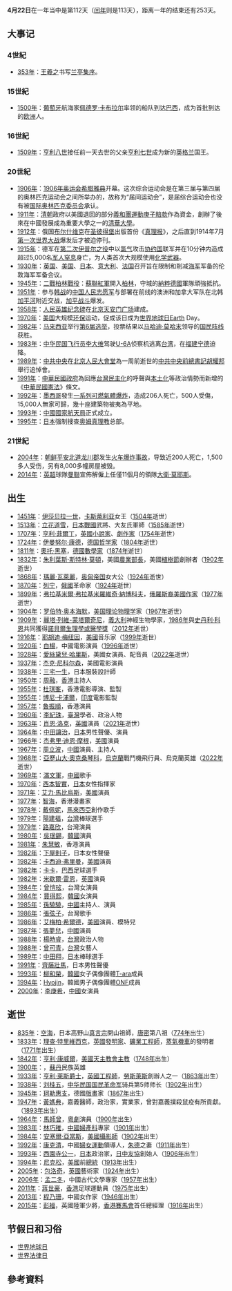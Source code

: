{{noteTA
|G1=PP
|G2=地名
|1=zh-tw:傑克·尼克遜; zh-hk:積·尼高遜; zh-hans:杰克·尼科尔森;
}}
{{DayInMonth|4}}

'''4月22日'''在一年当中是第112天（[[闰年|闰年]]则是113天），距离一年的结束还有253天。

== 大事记 ==
=== 4世紀 ===
* [[353年|353年]]：[[王羲之|王羲之]]书写[[兰亭集序|兰亭集序]]。

=== 15世紀 ===
* [[1500年|1500年]]：[[葡萄牙|葡萄牙]]航海家[[佩德罗·卡布拉尔|佩德罗·卡布拉尔]]率领的船队到达[[巴西|巴西]]，成为首批到达的[[欧洲|欧洲]]人。

=== 16世紀 ===
* [[1509年|1509年]]：[[亨利八世|亨利八世]]接任前一天去世的父亲[[亨利七世_(英格兰)|亨利七世]]成为新的[[英格兰|英格兰]]国王。

=== 20世紀 ===
* [[1906年|1906年]]：[[届间运动会|1906年奥运会]][[希腊|希腊]][[雅典|雅典]]开幕。这次综合运动会是在第三届与第四届的奥林匹克运动会之间所举办的，故称为“届间运动会”，是届综合运动会也没有被[[国际奥林匹克委员会|国际奥林匹克委员会]]承认。
* [[1911年|1911年]]：[[清朝|清朝]]政府以美國退回的部分[[義和團運動|義和團運動]][[庚子賠款|庚子賠款]]作為資金，創辦了後來在中國發展成為重要大學之一的[[清華大學|清華大學]]。
* [[1912年|1912年]]：俄国[[布尔什维克|布尔什维克]]在[[圣彼得堡|圣彼得堡]]出版首份《[[真理报|真理报]]》，之后直到1914年7月[[第一次世界大战|第一次世界大战]]爆发后才被迫停刊。
* [[1915年|1915年]]：德军在[[第二次伊普尔之役|第二次伊普尔之役]]中以[[氯气|氯气]]攻击[[协约国|协约国]]联军并在10分钟内造成超过5,000名[[军人|军人]][[窒息|窒息]]身亡，为人类首次大规模使用[[化学武器|化学武器]]。
* [[1930年|1930年]]：[[英国|英国]]、[[美国|美国]]、[[日本|日本]]、[[意大利|意大利]]、[[法国|法国]]召开旨在限制和削减[[海军|海军]]军备的伦敦海军军备会议。
* [[1945年|1945年]]：[[二戰|二戰]][[柏林戰役|柏林戰役]]：[[蘇聯紅軍|蘇聯紅軍]]開入[[柏林|柏林]]，守城的[[納粹德國|納粹德國]]軍隊頑強抵抗。
* [[1951年|1951年]]：参与[[韩战|韩战]]的[[中国人民志愿军|中国人民志愿军]]与部署在前线的澳洲和加拿大军队在北韩[[加平河|加平河]]附近交战，[[加平战斗|加平战斗]]爆发。
* [[1958年|1958年]]：[[人民英雄纪念碑|人民英雄纪念碑]]在[[北京|北京]][[天安门广场|天安门广场]]建成。
* [[1970年|1970年]]：[[美国|美国]]大规模[[环保|环保]]运动，促成该日成为[[世界地球日|世界地球日]]Earth Day。
* [[1982年|1982年]]：[[马来西亚|马来西亚]]举行[[1982年马来西亚大选|第6届选举]]，投票结果以[[马哈迪·莫哈末|马哈迪·莫哈末]]领导的[[國民陣線|国民阵线]]获胜。
* [[1983年|1983年]]：[[中华民国|中华民国]][[飞行员|飞行员]][[李大维_(军人)|李大维]]驾驶[[U-6A|U-6A]]侦察机逃离[[台湾|台湾]]，在[[福建|福建]][[宁德|宁德]]迫降。
* [[1989年|1989年]]：[[中共中央|中共中央]]在[[北京|北京]][[人民大會堂|人民大會堂]]為一周前逝世的[[中國共產黨中央委員會總書記|中共中央前總書記]][[胡耀邦|胡耀邦]]舉行追悼會。
* [[1991年|1991年]]：[[中華民國政府|中華民國政府]]為回應[[台灣民主化|台灣民主化]]的呼聲與[[本土化|本土化]]等政治情勢而新增的《[[中華民國憲法|中華民國憲法]]》條文。
* [[1992年|1992年]]：[[墨西哥|墨西哥]]發生[[1992年瓜達拉哈拉大爆炸|一系列可燃氣體爆炸]]，造成206人死亡，500人受傷，15,000人無家可歸，幾十座建築物被夷為平地。
* [[1993年|1993年]]：[[中國|中國]][[國家航天局|國家航天局]]正式成立。
* [[1995年|1995年]]：[[日本|日本]]强制搜查[[奥姆真理教|奥姆真理教]]总部。

=== 21世紀 ===
* [[2004年|2004年]]：[[朝鲜民主主义人民共和国|朝鲜]][[平安北道|平安北道]][[龙川郡_(朝鲜民主主义人民共和国)|龙川郡]]发生[[2004年朝鲜龙川火车站爆炸事件|火车爆炸事故]]，导致近200人死亡，1,500多人受伤，另有8,000多幢房屋被毁。
* [[2014年|2014年]]：[[英超|英超]]球隊[[曼聯|曼聯]]宣佈解僱上任僅11個月的領隊[[大衛·莫耶斯|大衛·莫耶斯]]。

== 出生 ==
* [[1451年|1451年]]：[[伊莎贝拉一世_(卡斯蒂利亚)|伊莎贝拉一世]]，[[卡斯蒂利亚|卡斯蒂利亚]]女王（[[1504年|1504年]]逝世）
* [[1513年|1513年]]：[[立花道雪|立花道雪]]，[[日本|日本]][[战国_(日本)|戰國]]武將、大友氏軍師（[[1585年|1585年]]逝世）
* [[1707年|1707年]]：[[亨利·菲爾丁|亨利·菲爾丁]]，[[英國|英國]][[小說家|小說家]]、[[劇作家|劇作家]]（[[1754年|1754年]]逝世）
* [[1724年|1724年]]：[[伊曼努尔·康德|伊曼努尔·康德]]，[[德国|德国]][[哲学家|哲学家]]（[[1804年|1804年]]逝世）
* [[1811年|1811年]]：[[奧托·黑塞|奧托·黑塞]]，[[德國|德國]][[數學家|數學家]]（[[1874年|1874年]]逝世）
* [[1832年|1832年]]：[[朱利葉斯·斯特林·莫頓|朱利葉斯·斯特林·莫頓]]，美國[[美國農業部|農業部長]]，美國[[植樹節|植樹節]]創辦者（[[1902年|1902年]]逝世）
* [[1868年|1868年]]：[[瑪麗·瓦萊麗_(奧地利女大公)|瑪麗·瓦萊麗]]，[[奥匈帝国|奥匈帝国]]女大公（[[1924年|1924年]]逝世）
* [[1870年|1870年]]：[[列宁|列宁]]，[[俄國|俄國]]革命家（[[1924年|1924年]]逝世）
* [[1899年|1899年]]：[[弗拉基米爾·弗拉基米羅維奇·納博科夫|弗拉基米爾·弗拉基米羅維奇·納博科夫]]，[[俄羅斯裔美國人|俄羅斯裔美國]][[作家|作家]]（[[1977年|1977年]]逝世）
* [[1904年|1904年]]：[[罗伯特·奥本海默|罗伯特·奥本海默]]，[[美国|美国]][[理论物理学|理论物理学]]家（[[1967年|1967年]]逝世）
* [[1909年|1909年]]：[[麗塔·列維-蒙塔爾奇尼|麗塔·列維-蒙塔爾奇尼]]，[[義大利|義大利]]神經生物學家，[[1986年|1986年]]與[[史丹利·科恩|史丹利·科恩]]共同獲得[[諾貝爾生理學或醫學獎|諾貝爾生理學或醫學獎]]（[[2012年|2012年]]逝世）
* [[1916年|1916年]]：[[耶胡迪·梅纽因|耶胡迪·梅纽因]]，[[美國|美國]]音乐家（[[1999年|1999年]]逝世）
* [[1920年|1920年]]：[[白楊_(演員)|白楊]]，中國電影演員（[[1996年|1996年]]逝世）
* [[1928年|1928年]]：[[愛絲黛兒·哈里斯|愛絲黛兒·哈里斯]]，美國女演員、配音員（[[2022年|2022年]]逝世）
* [[1937年|1937年]]：[[杰克·尼科尔森|杰克·尼科尔森]]，美國電影演員
* [[1938年|1938年]]：[[三宅一生|三宅一生]]，日本服裝設計師
* [[1950年|1950年]]：[[周融|周融]]，[[香港|香港]]主持人
* [[1955年|1955年]]：[[杜琪峯|杜琪峯]]，香港電影導演、監製
* [[1955年|1955年]]：[[博尼·卡浦爾|博尼·卡浦爾]]，[[印度|印度]]電影監製
* [[1957年|1957年]]：[[魯振順|魯振順]]，香港演員
* [[1960年|1960年]]：[[李紀珠|李紀珠]]，[[臺灣|臺灣]]學者、政治人物
* [[1963年|1963年]]：[[肖恩·洛克|肖恩·洛克]]，[[英國|英國]]演員（[[2021年|2021年]]逝世）
* [[1964年|1964年]]：[[中田讓治|中田讓治]]，[[日本|日本]]男性聲優、演員
* [[1966年|1966年]]：[[杰弗里·迪恩·摩根|杰弗里·迪恩·摩根]]，[[美國|美國]]演員
* [[1967年|1967年]]：[[周立波_(演員)|周立波]]，[[中國|中國]]演員、主持人
* [[1968年|1968年]]：[[亞歷山大·奧克桑琴科|亞歷山大·奧克桑琴科]]，[[烏克蘭|烏克蘭]]戰鬥機飛行員、烏克蘭英雄（[[2022年|2022年]]逝世）
* [[1969年|1969年]]：[[滿文軍|滿文軍]]，[[中國|中國]]歌手
* [[1970年|1970年]]：[[西本智實|西本智實]]，[[日本|日本]]女性指揮家
* [[1971年|1971年]]：[[艾力·馬比烏斯|艾力·馬比烏斯]]，[[美國|美國]]演員
* [[1977年|1977年]]：[[智海_(香港漫畫家)|智海]]，香港漫畫家
* [[1978年|1978年]]：[[戴佩妮|戴佩妮]]，[[馬來西亞|馬來西亞]]創作歌手
* [[1979年|1979年]]：[[陽建福|陽建福]]，[[台灣|台灣]]棒球選手
* [[1979年|1979年]]：[[路嘉欣|路嘉欣]]，台灣演員
* [[1980年|1980年]]：[[吳珉錫|吳珉錫]]，[[韓國|韓國]]演員
* [[1981年|1981年]]：[[朱慧敏|朱慧敏]]，香港演員
* [[1982年|1982年]]：[[下屋則子|下屋則子]]，日本女性聲優
* [[1982年|1982年]]：[[卡西迪·弗里曼|卡西迪·弗里曼]]，[[美國|美國]]演員
* [[1982年|1982年]]：[[卡卡|卡卡]]，[[巴西|巴西]]足球選手
* [[1982年|1982年]]：[[米歇爾·雷恩|米歇爾·雷恩]]，[[英國|英國]]演員
* [[1984年|1984年]]：[[曾愷玹|曾愷玹]]，台灣女演員
* [[1984年|1984年]]：[[賈得熙|賈得熙]]，[[韓國|韓國]]女演員
* [[1985年|1985年]]：[[孫驍驍|孫驍驍]]，[[中國|中國]]主持人、演員
* [[1986年|1986年]]：[[張弦子|張弦子]]，台灣歌手
* [[1986年|1986年]]：[[艾梅柏·希爾德|艾梅柏·希爾德]]，[[美國|美國]]演員、模特兒
* [[1987年|1987年]]：[[張夢兒|張夢兒]]，[[中國|中國]]演員
* [[1988年|1988年]]：[[楊時睿|楊時睿]]，[[台灣|台灣]]政治人物
* [[1988年|1988年]]：[[曾可青|曾可青]]，[[台灣|台灣]]女藝人
* [[1989年|1989年]]：[[中田翔|中田翔]]，[[日本|日本]]棒球選手
* [[1991年|1991年]]：[[齊藤壯馬|齊藤壯馬]]，日本男性聲優
* [[1993年|1993年]]：[[柳和榮|柳和榮]]，[[韓國|韓國]]女子偶像團體[[T-ara|T-ara]]成員
* [[1994年|1994年]]：[[ONF|Hyojin]]，韓國男子偶像團體[[ONF|ONF]]成員
*[[2000年|2000年]]：[[李庚希|李庚希]]，[[中國|中國]]女演員

== 逝世 ==
* [[835年|835年]]：[[空海|空海]]，日本高野山[[真言宗|真言宗]]開山祖師，[[唐密|唐密]]第八祖（[[774年|774年]]出生）
* [[1833年|1833年]]：[[理查·特里維西克|理查·特里維西克]]，[[英國|英國]][[發明家|發明家]]、[[礦業工程師|礦業工程師]]，[[蒸氣機車|蒸氣機車]]的發明者（[[1771年|1771年]]出生）
* [[1842年|1842年]]：[[亨利·康威爾|亨利·康威爾]]，[[美國|美國]][[天主教會主教|天主教會主教]]（[[1748年|1748年]]出生）
* [[1900年|1900年]]：{{link-en|拉巴赫·祖拜爾|Rabih az-Zubayr}}，[[苏丹共和国|蘇丹]]民族英雄
* [[1933年|1933年]]：[[亨利·萊斯|亨利·萊斯爵士]]，[[英國|英國]][[工程師|工程師]]，[[勞斯萊斯|勞斯萊斯]]創辦人之一（[[1863年|1863年]]出生）
* [[1938年|1938年]]：[[刘桂五|刘桂五]]，[[中华民国|中华民国]][[国民革命军|国民革命军]]骑兵第5师师长（[[1902年|1902年]]出生）
* [[1945年|1945年]]：[[珂勒惠支|珂勒惠支]]，德國[[版畫|版畫]]家（[[1867年|1867年]]出生）
* [[1947年|1947年]]：[[黃媽典|黃媽典]]，嘉義醫師，政治家，實業家，曾對嘉義撲殺鼠疫有所貢獻。（[[1893年|1893年]]出生）
* [[1964年|1964年]]：[[馬師曾|馬師曾]]，[[粵劇|粵劇]]演員（[[1900年|1900年]]出生）
* [[1983年|1983年]]：[[林巧稚|林巧稚]]，[[中國|中國]][[婦產科|婦產科]]專家（[[1901年|1901年]]出生）
* [[1984年|1984年]]：[[安塞爾·亞當斯|安塞爾·亞當斯]]，[[美國|美國]][[攝影師|攝影師]]（[[1902年|1902年]]出生）
* [[1992年|1992年]]：[[康克清|康克清]]，中國[[婦女運動|婦女運動]]領導人，[[朱德|朱德]]之妻（[[1911年|1911年]]出生）
* [[1993年|1993年]]：[[西園寺公一|西園寺公一]]，[[日本|日本]]政治家，[[日中友好协会|日中友協]]創始人（[[1906年|1906年]]出生）
* [[1994年|1994年]]：[[尼克松|尼克松]]，[[美國|美國]]前[[美國總統|總統]]（[[1913年|1913年]]出生）
* [[2005年|2005年]]：[[包洛奇|包洛奇]]，[[英國|英國]]藝術家（[[1924年|1924年]]出生）
* [[2006年|2006年]]：[[孟二冬|孟二冬]]，中國古代文學專家（[[1957年|1957年]]出生）
* [[2011年|2011年]]：[[蔣世豪|蔣世豪]]，[[香港|香港]]足球運動員（[[1975年|1975年]]出生）
* [[2013年|2013年]]：[[程乃珊|程乃珊]]，中國女作家（[[1946年|1946年]]出生）
* [[2015年|2015年]]：[[彭福_(英國陸軍將領)|彭福]]，英國陸軍少將，[[香港賽馬會|香港賽馬會]]首任總經理（[[1916年|1916年]]出生）

== 节假日和习俗 ==
* [[世界地球日|世界地球日]]
* [[世界法律日|世界法律日]]

== 參考資料 ==
{{reflist}}
{{月份}}